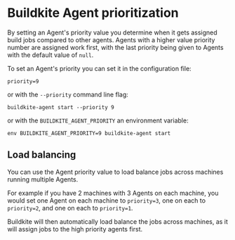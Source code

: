 # Buildkite Agent prioritization

By setting an Agent's priority value you determine when it gets assigned build jobs compared to other agents.
Agents with a higher value priority number are assigned work first, with the last priority being given to Agents with the default value of `null`.

To set an Agent's priority you can set it in the configuration file:

```
priority=9
```

or with the `--priority` command line flag:

```
buildkite-agent start --priority 9
```

or with the `BUILDKITE_AGENT_PRIORITY` an environment variable:

```
env BUILDKITE_AGENT_PRIORITY=9 buildkite-agent start
```

## Load balancing

You can use the Agent priority value to load balance jobs across machines running multiple Agents.

For example if you have 2 machines with 3 Agents on each machine, you would set one Agent on each machine to `priority=3`, one on each to `priority=2`, and one on each to `priority=1`.

Buildkite will then automatically load balance the jobs across machines, as it will assign jobs to the high priority agents first.
